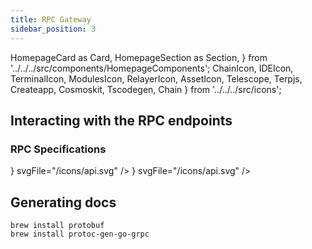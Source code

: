 ```yaml
---
title: RPC Gateway
sidebar_position: 3
---
```


  HomepageCard as Card,
  HomepageSection as Section,
} from '../../../src/components/HomepageComponents';
  ChainIcon,
  IDEIcon,
  TerminalIcon,
  ModulesIcon,
  RelayerIcon,
  AssetIcon,
  Telescope,
  Terpjs,
  Createapp,
  Cosmoskit,
  Tscodegen,
  Chain
} from '../../../src/icons';


## Interacting with the RPC endpoints



### RPC Specifications


<Section title="Frontend SDK Libraries & Utilities" id="web-sdks" hasSubSections >

   <Section>
  <Card
    title="RPC ednpoints"
    description="TerpNET Tendermint RPC endpoints"
    to="/api/?v=RPC"
    icon={<Tscodegen />}
    svgFile="/icons/api.svg"
  />
  <Card
    title="Getting Started"
    description="How to interact with RPC endpoints"
    to="/apis/rpc/interact-rpc"
    icon={<Tscodegen />}
    svgFile="/icons/api.svg"
  />
  </Section>

  </Section>


## Generating docs

```
brew install protobuf
brew install protoc-gen-go-grpc
```
